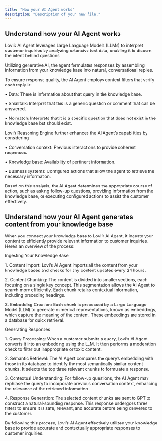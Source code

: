 ```yaml
---
title: "How your AI Agent works"
description: "Description of your new file."
---
```


## Understand how your AI Agent works

Lovi’s AI Agent leverages Large Language Models (LLMs) to interpret customer inquiries by analyzing extensive text data, enabling it to discern the intent behind questions.

Utilizing generative AI, the agent formulates responses by assembling information from your knowledge base into natural, conversational replies.

To ensure response quality, the AI Agent employs content filters that verify each reply is:

• Data: There is information about that query in the knowledge base.

• Smalltalk: Interpret that this is a generic question or comment that can be answered.

• No match: Interprets that it is a specific question that does not exist in the knowledge base but should exist.

Lovi’s Reasoning Engine further enhances the AI Agent’s capabilities by considering:

• Conversation context: Previous interactions to provide coherent responses.

• Knowledge base: Availability of pertinent information.

• Business systems: Configured actions that allow the agent to retrieve the necessary information.

Based on this analysis, the AI Agent determines the appropriate course of action, such as asking follow-up questions, providing information from the knowledge base, or executing configured actions to assist the customer effectively.


Understand how your AI Agent generates content from your knowledge base
-----------------------------------------------------------------------

When you connect your knowledge base to Lovi’s AI Agent, it ingests your content to efficiently provide relevant information to customer inquiries. Here’s an overview of the process:

Ingesting Your Knowledge Base

1\. Content Import: Lovi’s AI Agent imports all the content from your knowledge bases and checks for any content updates every 24 hours.

2\. Content Chunking: The content is divided into smaller sections, each focusing on a single key concept. This segmentation allows the AI Agent to search more efficiently. Each chunk retains contextual information, including preceding headings.

3\. Embedding Creation: Each chunk is processed by a Large Language Model (LLM) to generate numerical representations, known as embeddings, which capture the meaning of the content. These embeddings are stored in a database for quick retrieval.

Generating Responses

1\. Query Processing: When a customer submits a query, Lovi’s AI Agent converts it into an embedding using the LLM. It then performs a moderation check to filter out inappropriate or toxic content.

2\. Semantic Retrieval: The AI Agent compares the query’s embedding with those in its database to identify the most semantically similar content chunks. It selects the top three relevant chunks to formulate a response.

3\. Contextual Understanding: For follow-up questions, the AI Agent may rephrase the query to incorporate previous conversation context, enhancing the relevance of the retrieved information.

4\. Response Generation: The selected content chunks are sent to GPT to construct a natural-sounding response. This response undergoes three filters to ensure it is safe, relevant, and accurate before being delivered to the customer.

By following this process, Lovi’s AI Agent effectively utilizes your knowledge base to provide accurate and contextually appropriate responses to customer inquiries.
